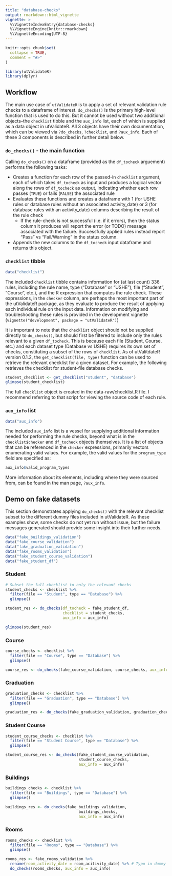 ```yaml
---
title: "database-checks"
output: rmarkdown::html_vignette
vignette: >
  %\VignetteIndexEntry{database-checks}
  %\VignetteEngine{knitr::rmarkdown}
  %\VignetteEncoding{UTF-8}
---
```


```r
knitr::opts_chunk$set(
  collapse = TRUE,
  comment = "#>"
)
```


```r
library(utValidateR)
library(dplyr)
```


## Workflow 

The main use case of `utValidateR` is to apply a set of relevant validation rule checks to a dataframe of interest. `do_checks()` is the primary high-level function that is used to do this. But it cannot be used without two additional objects--the `checklist` tibble and the `aux_info` list, each of which is supplied as a data object in utValidateR. All 3 objects have their own documentation, which can be viewed via `?do_checks`, `?checklist`, and `?aux_info`. Each of these 3 components is described in further detail below.

### `do_checks()` - the main function

Calling `do_checks()` on a dataframe (provided as the `df_tocheck` arguement) performs the following tasks:

- Creates a function for each row of the passed-in `checklist` argument, each of which takes `df_tocheck` as input and produces a logical vector along the rows of `df_tocheck` as output, indicating whether each row passes (`TRUE`) or fails (`FALSE`) the associated rule
- Evaluates these functions and creates a dataframe with 1 (for USHE rules or database rules without an associated activity_date) or 3 (for database rules with an activity_date) columns describing the result of the rule check
    - If the rule-check is not successful (i.e. if it errors), then the status column it produces will report the error (or TODO) message associated with the failure. Successfully applied rules instead report "Pass" vs "Fail/Warning" in the status column. 
- Appends the new columns to the `df_tocheck` input dataframe and returns this object.

### `checklist` tibble

```r
data("checklist")
```

The included `checklist` tibble contains information for (at last count) 336 rules, including the rule name, type ("Database" or "USHE"), file ("Student", "Course", etc.), and the R expression that computes the rule check. These expressions, in the `checker` column, are perhaps the most important part of the utValidateR package, as they evaluate to produce the result of applying each individual rule on the input data. Information on modifying and troubleshooting these rules is provided in the development vignette (`vignette("development", package = "utValidateR")`)

It is important to note that the `checklist` object should not be supplied directly to `do_checks()`, but should first be filtered to include only the rules relevant to a given `df_tocheck`. This is because each file (Student, Course, etc.) and each dataset type (Database vs USHE) requires its own set of checks, constituting a subset of the rows of `checklist`. As of utValitdateR version 0.1.2, the `get_checklist(file, type)` function can be used to retrieve the relevant checklist for a given dataset. For example, the following retrieves the checklist for student-file database checks. 

```r
student_checklist <- get_checklist("student", "database")
glimpse(student_checklist)
```

The full `checklist` object is created in the data-raw/checklist.R file. I recommend referring to that script for viewing the source code of each rule. 

### `aux_info` list

```r
data("aux_info")
```

The included `aux_info` list is a vessel for supplying additional information needed for performing the rule checks, beyond what is in the `checklist$checker` and `df_tocheck` objects themselves. It is a list of objects that can be referenced in the `checker` expressions, primarily vectors enumerating valid values. For example, the valid values for the `program_type` field are specified as:

```r
aux_info$valid_program_types
```

More information about its elements, including where they were sourced from, can be found in the man page, `?aux_info`.

## Demo on fake datasets

This section demonstrates applying `do_checks()` with the relevant checklist subset to the different dummy files included in utValidateR. As these examples show, some checks do not yet run without issue, but the failure messages generated should provide some insight into their further needs.

```r
data("fake_buildings_validation")
data("fake_course_validation")
data("fake_graduation_validation")
data("fake_rooms_validation")
data("fake_student_course_validation")
data("fake_student_df")

```


### Student

```r
# Subset the full checklist to only the relevant checks
student_checks <- checklist %>% 
  filter(file == "Student", type == "Database") %>% 
  glimpse()

student_res <- do_checks(df_tocheck = fake_student_df, 
                         checklist = student_checks, 
                         aux_info = aux_info)

glimpse(student_res)
```

### Course


```r
course_checks <- checklist %>% 
  filter(file == "Course", type == "Database") %>% 
  glimpse()

course_res <- do_checks(fake_course_validation, course_checks, aux_info = aux_info)
```

### Graduation

```r
graduation_checks <- checklist %>% 
  filter(file == "Graduation", type == "Database") %>% 
  glimpse()

graduation_res <- do_checks(fake_graduation_validation, graduation_checks, aux_info = aux_info)
```


### Student Course


```r
student_course_checks <- checklist %>% 
  filter(file == "Student Course", type == "Database") %>% 
  glimpse()

student_course_res <- do_checks(fake_student_course_validation, 
                                student_course_checks, 
                                aux_info = aux_info)
```

### Buildings


```r
buildings_checks <- checklist %>% 
  filter(file == "Buildings", type == "Database") %>% 
  glimpse()

buildings_res <- do_checks(fake_buildings_validation, 
                                buildings_checks, 
                                aux_info = aux_info)
```

### Rooms

```r
rooms_checks <- checklist %>% 
  filter(file == "Rooms", type == "Database") %>% 
  glimpse()

rooms_res <- fake_rooms_validation %>% 
  rename(room_activity_date = room_acitivity_date) %>% # Typo in dummy data
  do_checks(rooms_checks, aux_info = aux_info)
```
